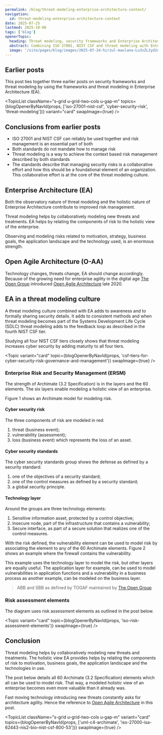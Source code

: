 ```yaml
---
permalink: /blog/threat-modeling-enterprise-architecture-context/
navigation:
  id: threat-modeling-enterprise-architecture-context
date: 2025-07-25
lastmod: 2025-10-06
tags: ['blog']
openerTopic:
  heading: Threat modeling, security frameworks and Enterprise Architecture
  abstract: Combining ISO 27001, NIST CSF and threat modeling with Enterprise Architecture strengthens all elements
  image: '/site/pages/blog/images/2025-07-24-hirzul-maulana-Lu3vZL2yd2o-unsplash.jpg'
---
```



## Earlier posts

This post ties together three earlier posts on security frameworks and threat
modeling by using the frameworks and threat modeling in Enterprise Architecture
(EA).

<TopicList
  className="s-grid u-grid-two-cols u-gap-m"
  topics={blogOpenerByNavId(props, ['iso-27001-nist-csf', 'cyber-security-risk', 'threat-modeling'])}
  variant="card"
  swapImage={true}
/>

## Conclusions from earlier posts

- ISO 27001 and NIST CSF can reliably be used together and risk management
  is an essential part of both
- Both standards do not mandate how to manage risk
- Threat modeling is a way to achieve the context based risk management
  described by both standards
- The standards describe that managing security risks is a collaborative effort
  and how this should be a foundational element of an organization. This
  collaborative effort is at the core of the threat modeling culture.

## Enterprise Architecture (EA)

Both the observatory nature of threat modeling and the holistic nature of
Enterprise Architecture contribute to improved risk management.

Threat modeling helps by collaboratively modeling new threats and treatments. EA
helps by relating the components of risk to the holistic view of the enterprise.

Observing and modeling risks related to motivation, strategy, business goals,
the application landscape and the technology used, is an enormous strength.

## Open Agile Architecture (O-AA)

Technology changes, threats change, EA should change accordingly. Because of the
growing need for enterprise agility in the digital age [The Open
Group](https://www.opengroup.org) introduced [Open Agile
Architecture](https://www.opengroup.org/AgileArchitecture) late 2020.

## EA in a threat modeling culture

A threat modeling culture combined with EA adds to awareness and to formally
sharing security details. It adds to consistent methods and when threat modeling
becomes part of the Systems Development Life Cycle (SDLC) threat modeling adds
to the feedback loop as described in the fourth NIST CSF tier.

Studying all four NIST CSF tiers closely shows that threat modeling increases
cyber security by adding maturity to all four tiers.

<Topic
  variant="card"
  topic={blogOpenerByNavId(props, 'csf-tiers-for-cyber-security-risk-governance-and-management')}
  swapImage={true}
/>

### Enterprise Risk and Security Management (ERSM)

The strength of Archimate (3.2 Specification) is in the layers and the 60
elements. The six layers enable modeling a holistic view of an enterprise.

Figure 1 shows an Archimate model for modeling risk.

#### Cyber security risk

The three components of risk are modeled in red:

1. threat (business event);
2. vulnerability (assessment);
3. loss (business event) which represents the loss of an asset.

#### Cyber security standards

The cyber security standards group shows the defense as defined by a security
standard:

1. one of the objectives of a security standard;
2. one of the control measures as defined by a security standard;
3. a global security principle.

#### Technology layer

Around the groups are three technology elements:

1. Sensitive information asset, protected by a control objective;
2. Insecure node, part of the infrastructure that contains a vulnerability;
3. Secure interface, as part of a secure solution that realizes one of the
   control measures.

<Diagram
  src="/site/pages/blog/images-security-framework/ersm-base.svg"
  width="55rem"
  figureNumber={1}
  caption="Archimate model for modeling risk"
/>

With the risk defined, the vulnerability element can be used to model risk by
associating the element to any of the 60 Archimate elements. Figure 2 shows an
example where the firewall contains the vulnerability.

This example uses the technology layer to model the risk, but other layers are
equally useful. The application layer for example, can be used to model
vulnerabilities in application functions and a vulnerability in a business
process as another example, can be modeled on the business layer.

> ABB and SBB as defined by TOGAF maintained by [The Open
> Group](https://www.opengroup.org)

<Diagram
  src="/site/pages/blog/images-security-framework/ersm-example-web-app.svg"
  width="60rem"
  figureNumber={2}
  caption="Interface contains a vulnerability"
/>

### Risk assessment elements

The diagram uses risk assessment elements as outlined in the post below.

<Topic variant="card" topic={blogOpenerByNavId(props, 'iso-risk-assessment-elements')} swapImage={true} />

## Conclusion

Threat modeling helps by collaboratively modeling new threats and treatments.
The holistic view EA provides helps by relating the components of risk to
motivation, business goals, the application landscape and the technologies in
use.

The post below details all 60 Archimate (3.2 Specification) elements which all
can be used to model risk. That way, a modeled holistic view of an enterprise
becomes even more valuable than it already was.

Fast moving technology introducing new threats constantly asks for architecture
agility. Hence the reference to [Open Agile
Architecture](https://www.opengroup.org/AgileArchitecture) in this post.

<TopicList
  className="s-grid u-grid-two-cols u-gap-m"
  variant="card"
  topics={blogOpenerByNavId(props, ['uml-c4-archimate', 'iso-27000-isa-62443-nis2-bio-nist-csf-800-53'])}
  swapImage={true}
/>
